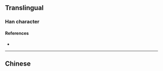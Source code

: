 {{also|湊}}
{{character info/new}}
==Translingual==

===Han character===
{{Han char|rn=15|rad=冫|as=09|sn=11|four=3518|canj=IMQKK|ids=⿰冫奏 <small>(GT)</small>,⿰冫⿱𡗗夭 <small>(JK)</small>}}

====References====
* {{Han ref|kx=0133.091|dkj=01683|dj=0297.140|hdz=10299.140|uh=51D1|ud=20945}}

----

==Chinese==
{{zh-see|湊|sv}}